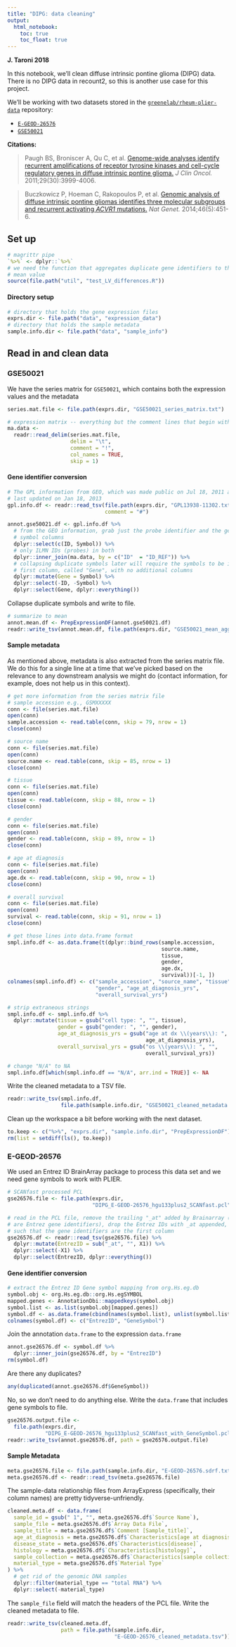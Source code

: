 ```yaml
---
title: "DIPG: data cleaning"
output:   
  html_notebook: 
    toc: true
    toc_float: true
---
```


**J. Taroni 2018**

In this notebook, we'll clean diffuse intrinsic pontine glioma (DIPG) data.
There is no DIPG data in recount2, so this is another use case for this
project.

We'll be working with two datasets stored in the
[`greenelab/rheum-plier-data`](https://github.com/greenelab/rheum-plier-data) 
repository:

* [`E-GEOD-26576`](https://www.ebi.ac.uk/arrayexpress/experiments/E-GEOD-26576/)
* [`GSE50021`](https://www.ncbi.nlm.nih.gov/geo/query/acc.cgi?acc=GSE50021)

**Citations:**

> Paugh BS, Broniscer A, Qu C, et al. [Genome-wide analyses identify recurrent 
amplifications of receptor tyrosine kinases and cell-cycle regulatory genes in 
diffuse intrinsic pontine glioma.](https://dx.doi.org/10.1200/JCO.2011.35.5677) 
_J Clin Oncol._ 2011;29(30):3999-4006.

> Buczkowicz P, Hoeman C, Rakopoulos P, et al. [Genomic analysis of diffuse 
intrinsic pontine gliomas identifies three molecular subgroups and recurrent 
activating _ACVR1_ mutations.](https://dx.doi.org/10.1038/ng.2936) _Nat Genet._ 
2014;46(5):451-6. 

## Set up

```r
# magrittr pipe
`%>%` <- dplyr::`%>%`
# we need the function that aggregates duplicate gene identifiers to the
# mean value
source(file.path("util", "test_LV_differences.R"))
```

#### Directory setup

```r
# directory that holds the gene expression files
exprs.dir <- file.path("data", "expression_data")
# directory that holds the sample metadata
sample.info.dir <- file.path("data", "sample_info")
```

## Read in and clean data

### GSE50021

We have the series matrix for `GSE50021`, which contains both the expression
values and the metadata

```r
series.mat.file <- file.path(exprs.dir, "GSE50021_series_matrix.txt")

# expression matrix -- everything but the comment lines that begin with !
ma.data <- 
  readr::read_delim(series.mat.file, 
                    delim = "\t", 
                    comment = "!",
                    col_names = TRUE, 
                    skip = 1)
```

#### Gene identifier conversion

```r
# The GPL information from GEO, which was made public on Jul 18, 2011 and 
# last updated on Jan 18, 2013
gpl.info.df <- readr::read_tsv(file.path(exprs.dir, "GPL13938-11302.txt"),
                               comment = "#")
```

```r
annot.gse50021.df <- gpl.info.df %>%
  # from the GEO information, grab just the probe identifier and the gene
  # symbol columns
  dplyr::select(c(ID, Symbol)) %>%
  # only ILMN IDs (probes) in both
  dplyr::inner_join(ma.data, by = c("ID"  = "ID_REF")) %>%
  # collapsing duplicate symbols later will require the symbols to be in the
  # first column, called "Gene", with no additional columns
  dplyr::mutate(Gene = Symbol) %>%
  dplyr::select(-ID, -Symbol) %>%
  dplyr::select(Gene, dplyr::everything())
```

Collapse duplicate symbols and write to file.

```r
# summarize to mean
annot.mean.df <- PrepExpressionDF(annot.gse50021.df)
readr::write_tsv(annot.mean.df, file.path(exprs.dir, "GSE50021_mean_agg.pcl"))
```

#### Sample metadata

As mentioned above, metadata is also extracted from the series matrix file.
We do this for a single line at a time that we've picked based on the relevance
to any downstream analysis we might do (contact information, for example, 
does not help us in this context).

```r
# get more information from the series matrix file
# sample accession e.g., GSMXXXXX
conn <- file(series.mat.file)
open(conn)
sample.accession <- read.table(conn, skip = 79, nrow = 1)
close(conn)

# source name
conn <- file(series.mat.file)
open(conn)
source.name <- read.table(conn, skip = 85, nrow = 1)
close(conn)

# tissue
conn <- file(series.mat.file)
open(conn)
tissue <- read.table(conn, skip = 88, nrow = 1)
close(conn)

# gender
conn <- file(series.mat.file)
open(conn)
gender <- read.table(conn, skip = 89, nrow = 1)
close(conn)

# age at diagnosis
conn <- file(series.mat.file)
open(conn)
age.dx <- read.table(conn, skip = 90, nrow = 1)
close(conn)

# overall survival
conn <- file(series.mat.file)
open(conn)
survival <- read.table(conn, skip = 91, nrow = 1)
close(conn)

# get those lines into data.frame format
smpl.info.df <- as.data.frame(t(dplyr::bind_rows(sample.accession, 
                                                 source.name, 
                                                 tissue,
                                                 gender,
                                                 age.dx,
                                                 survival))[-1, ]) 
colnames(smpl.info.df) <- c("sample_accession", "source_name", "tissue",
                            "gender", "age_at_diagnosis_yrs", 
                            "overall_survival_yrs")

# strip extraneous strings
smpl.info.df <- smpl.info.df %>%
  dplyr::mutate(tissue = gsub("cell type: ", "", tissue),
                gender = gsub("gender: ", "", gender),
                age_at_diagnosis_yrs = gsub("age at dx \\(years\\): ", "", 
                                            age_at_diagnosis_yrs),
                overall_survival_yrs = gsub("os \\(years\\): ", "", 
                                            overall_survival_yrs))

# change "N/A" to NA
smpl.info.df[which(smpl.info.df == "N/A", arr.ind = TRUE)] <- NA
```

Write the cleaned metadata to a TSV file.

```r
readr::write_tsv(smpl.info.df, 
                 file.path(sample.info.dir, "GSE50021_cleaned_metadata.tsv"))
```

Clean up the workspace a bit before working with the next dataset.

```r
to.keep <- c("%>%", "exprs.dir", "sample.info.dir", "PrepExpressionDF")
rm(list = setdiff(ls(), to.keep))
```

### E-GEOD-26576

We used an Entrez ID BrainArray package to process this data set and we need 
gene symbols to work with PLIER.

```r
# SCANfast processed PCL
gse26576.file <- file.path(exprs.dir, 
                           "DIPG_E-GEOD-26576_hgu133plus2_SCANfast.pcl")

# read in the PCL file, remove the trailing "_at" added by Brainarray (these
# are Entrez gene identifiers), drop the Entrez IDs with _at appended, reordered
# such that the gene identifiers are the first column
gse26576.df <- readr::read_tsv(gse26576.file) %>%
  dplyr::mutate(EntrezID = sub("_at", "", X1)) %>%
  dplyr::select(-X1) %>%
  dplyr::select(EntrezID, dplyr::everything())
```

#### Gene identifier conversion

```r
# extract the Entrez ID Gene symbol mapping from org.Hs.eg.db
symbol.obj <- org.Hs.eg.db::org.Hs.egSYMBOL
mapped.genes <- AnnotationDbi::mappedkeys(symbol.obj)
symbol.list <- as.list(symbol.obj[mapped.genes])
symbol.df <- as.data.frame(cbind(names(symbol.list), unlist(symbol.list)))
colnames(symbol.df) <- c("EntrezID", "GeneSymbol")
```

Join the annotation `data.frame` to the expression `data.frame`

```r
annot.gse26576.df <- symbol.df %>%
  dplyr::inner_join(gse26576.df, by = "EntrezID")
rm(symbol.df)
```

Are there any duplicates?

```r
any(duplicated(annot.gse26576.df$GeneSymbol))
```

No, so we don't need to do anything else.
Write the `data.frame` that includes gene symbols to file.

```r
gse26576.output.file <- 
  file.path(exprs.dir, 
            "DIPG_E-GEOD-26576_hgu133plus2_SCANfast_with_GeneSymbol.pcl")
readr::write_tsv(annot.gse26576.df, path = gse26576.output.file)
```

#### Sample Metadata

```r
meta.gse26576.file <- file.path(sample.info.dir, "E-GEOD-26576.sdrf.txt")
meta.gse26576.df <- readr::read_tsv(meta.gse26576.file)
```

The sample-data relationship files from ArrayExpress (specifically, their 
column names) are pretty tidyverse-unfriendly.

```r
cleaned.meta.df <- data.frame(
  sample_id = gsub(" 1", "", meta.gse26576.df$`Source Name`),
  sample_file = meta.gse26576.df$`Array Data File`,
  sample_title = meta.gse26576.df$`Comment [Sample_title]`,
  age_at_diagnosis = meta.gse26576.df$`Characteristics[age at diagnosis (years)]`,
  disease_state = meta.gse26576.df$`Characteristics[disease]`,
  histology = meta.gse26576.df$`Characteristics[histology]`,
  sample_collection = meta.gse26576.df$`Characteristics[sample collection]`,
  material_type = meta.gse26576.df$`Material Type`
) %>%
  # get rid of the genomic DNA samples
  dplyr::filter(material_type == "total RNA") %>%
  dplyr::select(-material_type)
```

The `sample_file` field will match the headers of the PCL file.
Write the cleaned metadata to file.

```r
readr::write_tsv(cleaned.meta.df, 
                 path = file.path(sample.info.dir, 
                                  "E-GEOD-26576_cleaned_metadata.tsv"))
```

